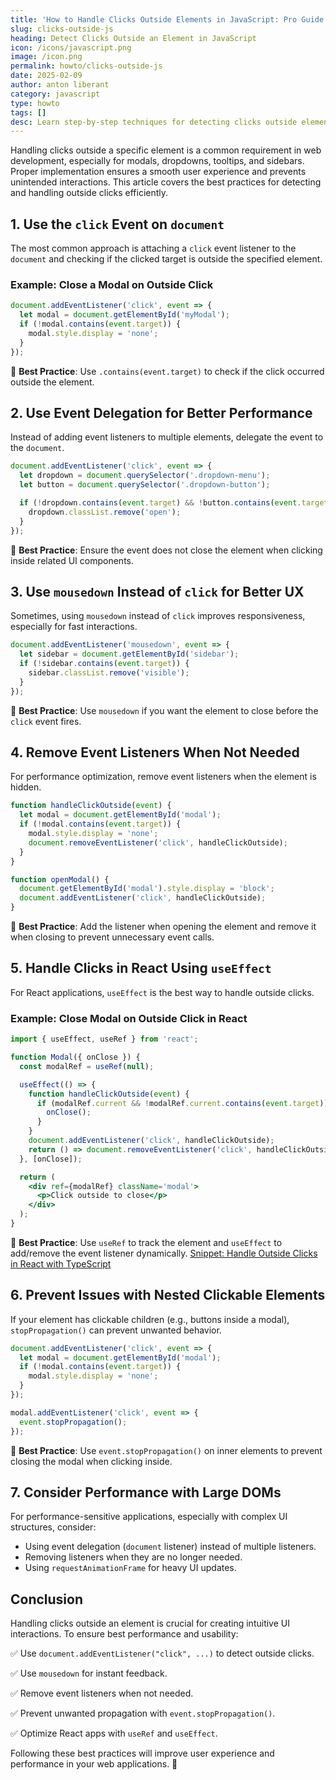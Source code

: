 ```yaml
---
title: 'How to Handle Clicks Outside Elements in JavaScript: Pro Guide'
slug: clicks-outside-js
heading: Detect Clicks Outside an Element in JavaScript
icon: /icons/javascript.png
image: /icon.png
permalink: howto/clicks-outside-js
date: 2025-02-09
author: anton liberant
category: javascript
type: howto
tags: []
desc: Learn step-by-step techniques for detecting clicks outside elements using JavaScript. Includes event handling best practices, code examples, and performance tips.
---
```


Handling clicks outside a specific element is a common requirement in web development, especially for modals, dropdowns, tooltips, and sidebars. Proper implementation ensures a smooth user experience and prevents unintended interactions. This article covers the best practices for detecting and handling outside clicks efficiently.

## 1. Use the `click` Event on `document`

The most common approach is attaching a `click` event listener to the `document` and checking if the clicked target is outside the specified element.

### Example: Close a Modal on Outside Click

```js
document.addEventListener('click', event => {
  let modal = document.getElementById('myModal');
  if (!modal.contains(event.target)) {
    modal.style.display = 'none';
  }
});
```

📌 **Best Practice**: Use `.contains(event.target)` to check if the click occurred outside the element.

## 2. Use Event Delegation for Better Performance

Instead of adding event listeners to multiple elements, delegate the event to the `document`.

```js
document.addEventListener('click', event => {
  let dropdown = document.querySelector('.dropdown-menu');
  let button = document.querySelector('.dropdown-button');

  if (!dropdown.contains(event.target) && !button.contains(event.target)) {
    dropdown.classList.remove('open');
  }
});
```

📌 **Best Practice**: Ensure the event does not close the element when clicking inside related UI components.

## 3. Use `mousedown` Instead of `click` for Better UX

Sometimes, using `mousedown` instead of `click` improves responsiveness, especially for fast interactions.

```js
document.addEventListener('mousedown', event => {
  let sidebar = document.getElementById('sidebar');
  if (!sidebar.contains(event.target)) {
    sidebar.classList.remove('visible');
  }
});
```

📌 **Best Practice**: Use `mousedown` if you want the element to close before the `click` event fires.

## 4. Remove Event Listeners When Not Needed

For performance optimization, remove event listeners when the element is hidden.

```js
function handleClickOutside(event) {
  let modal = document.getElementById('modal');
  if (!modal.contains(event.target)) {
    modal.style.display = 'none';
    document.removeEventListener('click', handleClickOutside);
  }
}

function openModal() {
  document.getElementById('modal').style.display = 'block';
  document.addEventListener('click', handleClickOutside);
}
```

📌 **Best Practice**: Add the listener when opening the element and remove it when closing to prevent unnecessary event calls.

## 5. Handle Clicks in React Using `useEffect`

For React applications, `useEffect` is the best way to handle outside clicks.

### Example: Close Modal on Outside Click in React

```jsx
import { useEffect, useRef } from 'react';

function Modal({ onClose }) {
  const modalRef = useRef(null);

  useEffect(() => {
    function handleClickOutside(event) {
      if (modalRef.current && !modalRef.current.contains(event.target)) {
        onClose();
      }
    }
    document.addEventListener('click', handleClickOutside);
    return () => document.removeEventListener('click', handleClickOutside);
  }, [onClose]);

  return (
    <div ref={modalRef} className='modal'>
      <p>Click outside to close</p>
    </div>
  );
}
```

📌 **Best Practice**: Use `useRef` to track the element and `useEffect` to add/remove the event listener dynamically. [Snippet: Handle Outside Clicks in React with TypeScript](https://jsdev.space/snippets/outside-click-react/)

## 6. Prevent Issues with Nested Clickable Elements

If your element has clickable children (e.g., buttons inside a modal), `stopPropagation()` can prevent unwanted behavior.

```js
document.addEventListener('click', event => {
  let modal = document.getElementById('modal');
  if (!modal.contains(event.target)) {
    modal.style.display = 'none';
  }
});

modal.addEventListener('click', event => {
  event.stopPropagation();
});
```

📌 **Best Practice**: Use `event.stopPropagation()` on inner elements to prevent closing the modal when clicking inside.

## 7. Consider Performance with Large DOMs

For performance-sensitive applications, especially with complex UI structures, consider:

- Using event delegation (`document` listener) instead of multiple listeners.
- Removing listeners when they are no longer needed.
- Using `requestAnimationFrame` for heavy UI updates.

## Conclusion

Handling clicks outside an element is crucial for creating intuitive UI interactions. To ensure best performance and usability:

✅ Use `document.addEventListener("click", ...)` to detect outside clicks.

✅ Use `mousedown` for instant feedback.

✅ Remove event listeners when not needed.

✅ Prevent unwanted propagation with `event.stopPropagation()`.

✅ Optimize React apps with `useRef` and `useEffect`.

Following these best practices will improve user experience and performance in your web applications. 🚀

